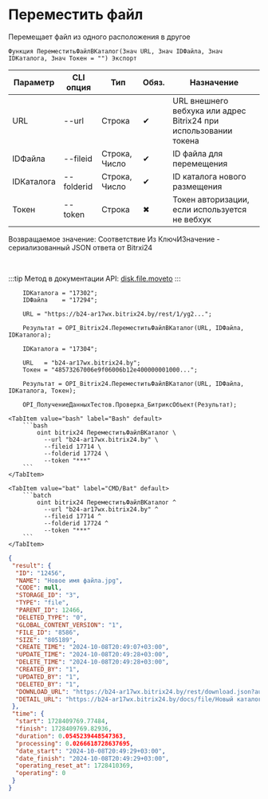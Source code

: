 ﻿---
sidebar_position: 9
---


# Переместить файл
 Перемещает файл из одного расположения в другое



`Функция ПереместитьФайлВКаталог(Знач URL, Знач IDФайла, Знач IDКаталога, Знач Токен = "") Экспорт`

  | Параметр | CLI опция | Тип | Обяз. | Назначение |
  |-|-|-|-|-|
  | URL | --url | Строка | &#x2714; | URL внешнего вебхука или адрес Bitrix24 при использовании токена |
  | IDФайла | --fileid | Строка, Число | &#x2714; | ID файла для перемещения |
  | IDКаталога | --folderid | Строка, Число | &#x2714; | ID каталога нового размещения |
  | Токен | --token | Строка | &#x2716; | Токен авторизации, если используется не вебхук |

  
  Возвращаемое значение:   Соответствие Из КлючИЗначение - сериализованный JSON ответа от Bitrxi24

<br/>

:::tip
Метод в документации API: [disk.file.moveto](https://dev.1c-bitrix.ru/rest_help/disk/file/disk_file_moveto.php)
:::
<br/>


```bsl title="Пример использования для 1С:Предприятие/OneScript"
    IDКаталога = "17302";
    IDФайла    = "17294";

    URL = "https://b24-ar17wx.bitrix24.by/rest/1/yg2...";

    Результат = OPI_Bitrix24.ПереместитьФайлВКаталог(URL, IDФайла, IDКаталога);

    IDКаталога = "17304";

    URL   = "b24-ar17wx.bitrix24.by";
    Токен = "48573267006e9f06006b12e400000001000...";

    Результат = OPI_Bitrix24.ПереместитьФайлВКаталог(URL, IDФайла, IDКаталога, Токен);

    OPI_ПолучениеДанныхТестов.Проверка_БитриксОбъект(Результат);
```
    

 <Tabs>
  
    <TabItem value="bash" label="Bash" default>
        ```bash
            oint bitrix24 ПереместитьФайлВКаталог \
              --url "b24-ar17wx.bitrix24.by" \
              --fileid 17714 \
              --folderid 17724 \
              --token "***"
        ```
    </TabItem>
  
    <TabItem value="bat" label="CMD/Bat" default>
        ```batch
            oint bitrix24 ПереместитьФайлВКаталог ^
              --url "b24-ar17wx.bitrix24.by" ^
              --fileid 17714 ^
              --folderid 17724 ^
              --token "***"
        ```
    </TabItem>
</Tabs>


```json title="Результат"
{
 "result": {
  "ID": "12456",
  "NAME": "Новое имя файла.jpg",
  "CODE": null,
  "STORAGE_ID": "3",
  "TYPE": "file",
  "PARENT_ID": 12466,
  "DELETED_TYPE": "0",
  "GLOBAL_CONTENT_VERSION": "1",
  "FILE_ID": "8586",
  "SIZE": "805189",
  "CREATE_TIME": "2024-10-08T20:49:07+03:00",
  "UPDATE_TIME": "2024-10-08T20:49:28+03:00",
  "DELETE_TIME": "2024-10-08T20:49:28+03:00",
  "CREATED_BY": "1",
  "UPDATED_BY": "1",
  "DELETED_BY": "1",
  "DOWNLOAD_URL": "https://b24-ar17wx.bitrix24.by/rest/download.json?auth=717e0567006e9f06006b12e400000001000007c2ebc8f80264531d4fc09a27052a7fe2&token=disk%7CaWQ9MTI0NTYmXz1EcGRIOTBTaGdxYTVNUURBRXNwNmFINFF4NTZ4RGU0aA%3D%3D%7CImRvd25sb2FkfGRpc2t8YVdROU1USTBOVFltWHoxRWNHUklPVEJUYUdkeFlUVk5VVVJCUlhOd05tRklORkY0TlRaNFJHVTBhQT09fDcxN2UwNTY3MDA2ZTlmMDYwMDZiMTJlNDAwMDAwMDAxMDAwMDA3YzJlYmM4ZjgwMjY0NTMxZDRmYzA5YTI3MDUyYTdmZTIi.xYbPgrf3kn2WYT50V%2FRJnT%2FgvFMmujvaDOhMMLDQbdw%3D",
  "DETAIL_URL": "https://b24-ar17wx.bitrix24.by/docs/file/Новый каталог/Новый подкаталог/Новое имя файла.jpg"
 },
 "time": {
  "start": 1728409769.77484,
  "finish": 1728409769.82936,
  "duration": 0.0545239448547363,
  "processing": 0.0266618728637695,
  "date_start": "2024-10-08T20:49:29+03:00",
  "date_finish": "2024-10-08T20:49:29+03:00",
  "operating_reset_at": 1728410369,
  "operating": 0
 }
}
```
